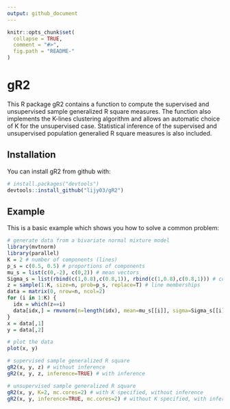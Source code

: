 ```yaml
---
output: github_document
---
```


<!-- README.md is generated from README.Rmd. Please edit that file -->

```r
knitr::opts_chunk$set(
  collapse = TRUE,
  comment = "#>",
  fig.path = "README-"
)
```

# gR2

This R package gR2 contains a function to compute the supervised and unsupervised sample generalized R square measures. The function also implements the K-lines clustering algorithm and allows an automatic choice of K for the unsupervised case. Statistical inference of the supervised and unsupervised population generalied R square measures is also included.

## Installation

You can install gR2 from github with:

```r
# install.packages("devtools")
devtools::install_github("lijy03/gR2")
```

## Example

This is a basic example which shows you how to solve a common problem:

```r
# generate data from a bivariate normal mixture model
library(mvtnorm)
library(parallel)
K = 2 # number of components (lines)
p_s = c(0.5, 0.5) # proportions of components
mu_s = list(c(0,-2), c(0,2)) # mean vectors
Sigma_s = list(rbind(c(1,0.8),c(0.8,1)), rbind(c(1,0.8),c(0.8,1))) # covariance matrices
z = sample(1:K, size=n, prob=p_s, replace=T) # line memberships
data = matrix(0, nrow=n, ncol=2)
for (i in 1:K) {
  idx = which(z==i)
  data[idx,] = rmvnorm(n=length(idx), mean=mu_s[[i]], sigma=Sigma_s[[i]])
}
x = data[,1]
y = data[,2]

# plot the data
plot(x, y)

# supervised sample generalized R square
gR2(x, y, z) # without inference
gR2(x, y, z, inference=TRUE) # with inference

# unsupervised sample generalized R square
gR2(x, y, K=2, mc.cores=2) # with K specified, without inference
gR2(x, y, inference=TRUE, mc.cores=2) # without K specified, with inference
```
